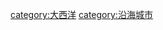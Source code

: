 {{Catnav|頁面分類|地理|水體|海洋|大西洋}}
{{Catnav|頁面分類|地理|地形|海洋|大西洋}}

[[category:大西洋|category:大西洋]]
[[category:沿海城市|category:沿海城市]]